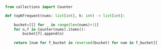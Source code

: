 ```python meta="source=problems/347-top-k-frequent-elements/sort-frequency-bucketing.py"
from collections import Counter

def topKFrequent(nums: list[int], k: int) -> list[int]:
    
    bucket=[[] for _ in range(len(nums)+1)]
    for n,f in Counter(nums).items():
        bucket[f].append(n)
        
    return [num for f_bucket in reversed(bucket) for num in f_bucket][:k]
```